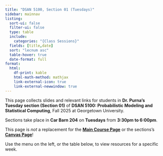 ```yaml
---
title: "DSAN 5100, Section 01 (Tuesdays)"
sidebar: mainnav
listing:
  sort-ui: false
  filter-ui: false
  type: table
  include:
    categories: "{Class Sessions}"
  fields: [title,date]
  sort: "lecnum asc"
  table-hover: true
  date-format: full
format:
  html:
    df-print: kable
    html-math-method: mathjax
    link-external-icon: true
    link-external-newwindow: true
---
```


This page collects slides and relevant links for students in **Dr. Purna's Tuesday section (Section 01)** of **DSAN 5100: Probabilistic Modeling and Statistical Computing**, Fall 2025 at Georgetown University.

Sections take place in **Car Barn 204** on **Tuesdays** from **3:30pm to 6:00pm**.

This page is *not* a replacement for the **[Main Course Page]({{< var course_url >}}){target='_blank'}** or the sections's **[Canvas Page]({{< var canvas_url >}}){target="_blank"}**!

Use the menu on the left, or the table below, to view resources for a specific week.
